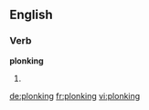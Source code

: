 ==English==

===Verb===
'''plonking'''

# {{present participle of|[[plonk]]}}

[[de:plonking]]
[[fr:plonking]]
[[vi:plonking]]